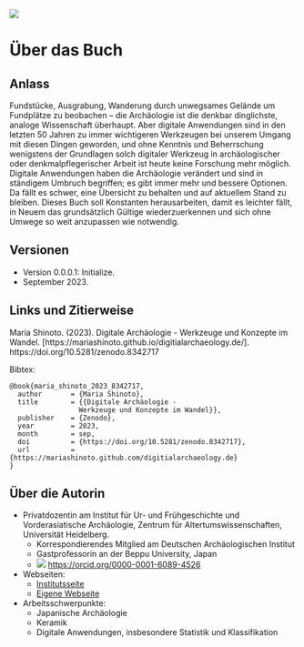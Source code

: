 ![](cover.jpg)

# Über das Buch {.unnumbered}

## Anlass

Fundstücke, Ausgrabung, Wanderung durch unwegsames Gelände um Fundplätze zu beobachen -- die Archäologie ist die denkbar dinglichste, analoge Wissenschaft überhaupt. Aber digitale Anwendungen sind in den letzten 50 Jahren zu immer wichtigeren Werkzeugen bei unserem Umgang mit diesen Dingen geworden, und ohne Kenntnis und Beherrschung wenigstens der Grundlagen solch digitaler Werkzeug in archäologischer oder denkmalpflegerischer Arbeit ist heute keine Forschung mehr möglich. Digitale Anwendungen haben die Archäologie verändert und sind in ständigem Umbruch begriffen; es gibt immer mehr und bessere Optionen. Da fällt es schwer, eine Übersicht zu behalten und auf aktuellem Stand zu bleiben. Dieses Buch soll Konstanten herausarbeiten, damit es leichter fällt, in Neuem das grundsätzlich Gültige wiederzuerkennen und sich ohne Umwege so weit anzupassen wie notwendig.

## Versionen

- Version 0.0.0.1: Initialize.
- September 2023.

## Links und Zitierweise

Maria Shinoto. (2023). Digitale Archäologie - Werkzeuge und Konzepte im Wandel. \[https://mariashinoto.github.io/digitialarchaeology.de/\]. https://doi.org/10.5281/zenodo.8342717

Bibtex:

```
@book{maria_shinoto_2023_8342717,
  author       = {Maria Shinoto},
  title        = {{Digitale Archäologie - 
                 Werkzeuge und Konzepte im Wandel}},
  publisher    = {Zenodo},
  year         = 2023,
  month        = sep,
  doi          = {https://doi.org/10.5281/zenodo.8342717},
  url          = {https://mariashinoto.github.com/digitialarchaeology.de}
}
```

## Über die Autorin

-   Privatdozentin am Institut für Ur- und Frühgeschichte und Vorderasiatische Archäologie, Zentrum für Altertumswissenschaften, Universität Heidelberg.
    -   Korrespondierendes Mitglied am Deutschen Archäologischen Institut
    -   Gastprofessorin an der Beppu University, Japan
    -   ![](ORCID-iD_icon-24x24.png) <https://orcid.org/0000-0001-6089-4526>
-   Webseiten:
    -   [Institutsseite](https://www.uni-heidelberg.de/fakultaeten/philosophie/zaw/ufg/mitarbeiter/shinoto_maria.html)
    -   [Eigene Webseite](https://ac.shinoto.net)
-   Arbeitsschwerpunkte:
    -   Japanische Archäologie
    -   Keramik
    -   Digitale Anwendungen, insbesondere Statistik und Klassifikation
